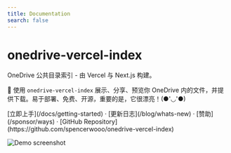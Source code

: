 ```yaml
---
title: Documentation
search: false
---
```



<h1 className="text-center font-extrabold md:text-5xl mt-8">onedrive-vercel-index</h1>

<p className="text-center text-lg mb-2 text-gray-600 md:text-2xl">OneDrive 公共目录索引 - 由 Vercel 与 Next.js 构建。</p>

<Bleed>
  <Features />
</Bleed>

🍌 使用 `onedrive-vercel-index` 展示、分享、预览你 OneDrive 内的文件，并提供下载。易于部署、免费、开源，重要的是，它很漂亮！(●'◡'●)

<p className="mt-8 text-center">
  [立即上手](/docs/getting-started) · [更新日志](/blog/whats-new) · [赞助](/sponsor/ways) · [GitHub
  Repository](https://github.com/spencerwooo/onedrive-vercel-index)
</p>

![Demo screenshot](../../public/images/demo.png)
